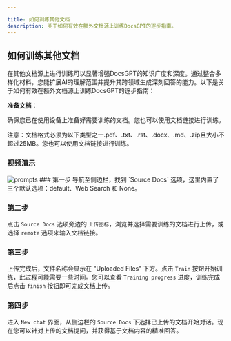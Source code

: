 ```yaml
---

title: 如何训练其他文档
description: 关于如何有效在额外文档源上训练DocsGPT的逐步指南。
---
```



## 如何训练其他文档

在其他文档源上进行训练可以显著增强DocsGPT的知识广度和深度。通过整合多样化材料，您能扩展AI的理解范围并提升其跨领域生成深刻回答的能力。以下是关于如何有效在额外文档源上训练DocsGPT的逐步指南：

**准备文档**：

确保您已在使用设备上准备好需要训练的文档。您也可以使用文档链接进行训练。

<Callout type="warning" emoji="⚠️">
注意：文档格式必须为以下类型之一.pdf、.txt、.rst、.docx、.md、.zip且大小不超过25MB。您也可以使用文档链接进行训练。
</Callout>

### 视频演示

<Image src="/docs.gif" alt="prompts" width={800} height={500} />

<Steps>
### 第一步
导航至侧边栏，找到 `Source Docs` 选项，这里内置了三个默认选项：default、Web Search 和 None。

### 第二步
点击 `Source Docs` 选项旁边的 `上传图标`，浏览并选择需要训练的文档进行上传，或选择 `remote` 选项来输入文档链接。

### 第三步
上传完成后，文件名称会显示在 "Uploaded Files" 下方。点击 `Train` 按钮开始训练，此过程可能需要一些时间。您可以查看 `Training progress` 进度，训练完成后点击 `finish` 按钮即可完成文档上传。

### 第四步
进入 `New chat` 界面，从侧边栏的 `Source Docs` 下选择已上传的文档开始对话。现在您可以针对上传的文档提问，并获得基于文档内容的精准回答。

</Steps>